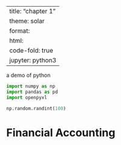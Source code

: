 
---
title: "chapter 1"
theme: solar
format:
  html:
    code-fold: true
jupyter: python3
---

a demo of python 

```python
import numpy as np
import pandas as pd 
import openpyxl

```

```python
np.random.randint(100)
```


# Financial Accounting


